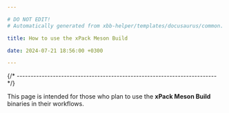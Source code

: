 ```yaml
---

# DO NOT EDIT!
# Automatically generated from xbb-helper/templates/docusaurus/common.

title: How to use the xPack Meson Build

date: 2024-07-21 18:56:00 +0300

---
```




{/* ------------------------------------------------------------------------ */}

This page is intended for those who plan
to use the **xPack Meson Build** binaries in their workflows.

<Versioning/>

<LibrariesAndRpath/>

<More/>

<UseInTesting/>
